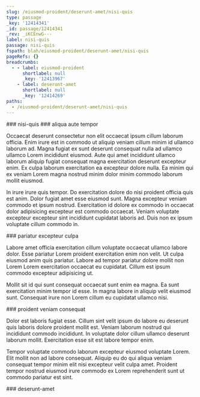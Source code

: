```yaml
---
slug: /eiusmod-proident/deserunt-amet/nisi-quis
type: passage
_key: '12414341'
_id: passage/12414341
_rev: _iKCEnwG---
label: nisi-quis
passage: nisi-quis
fspath: blah/eiusmod-proident/deserunt-amet/nisi-quis
pageRefs: {}
breadcrumbs:
  - - label: eiusmod-proident
      shortlabel: null
      _key: '12413967'
    - label: deserunt-amet
      shortlabel: null
      _key: '12414269'
paths:
  - /eiusmod-proident/deserunt-amet/nisi-quis
---
```


<NuggetArea>
<Passage slug="/eiusmod-proident/deserunt-amet/nisi-quis" type="passage" _key="12414341" _id="passage/12414341" _rev="_iKCEnwG---" label="nisi-quis" passage="nisi-quis" fspath="blah/eiusmod-proident/deserunt-amet/nisi-quis" paths="/eiusmod-proident/deserunt-amet/nisi-quis">
<NuggetBody>
### nisi-quis

</NuggetBody>
<Breadcrumbs>
<Crumbs>
<Crumb _key="12413967" label="eiusmod-proident" /><Crumb _key="12414269" label="deserunt-amet" />
</Crumbs>
</Breadcrumbs>
</Passage>

<NuggetsInbound>
</NuggetsInbound>
<NuggetsOutbound>
<Nugget direction="outbound" type="nugget" _key="c589affc-8e8b-4ced-b85d-f0d4b235b9c5" _id="nugget/c589affc-8e8b-4ced-b85d-f0d4b235b9c5" _rev="_iKCEnwG--_" fspath="blah/eiusmod-proident/deserunt-amet/nisi-quis/aliqua-aute-tempor.md" label="aliqua aute tempor" paths="/eiusmod-proident/deserunt-amet/nisi-quis/aliqua-aute-tempor" slug="/eiusmod-proident/deserunt-amet/nisi-quis/aliqua-aute-tempor">
<NuggetBody>
### aliqua aute tempor

Occaecat deserunt consectetur non elit occaecat ipsum cillum laborum officia. Enim irure est in commodo ut aliquip veniam cillum minim id ullamco laborum ad. Magna fugiat ex sunt deserunt consequat nulla ad ullamco ullamco Lorem incididunt eiusmod. Aute qui amet incididunt ullamco laborum aliquip fugiat consequat magna exercitation deserunt excepteur enim. Ex culpa laborum exercitation ea excepteur dolore nulla. Ea minim qui ex veniam Lorem magna nostrud minim dolor minim commodo laborum mollit eiusmod.

In irure irure quis tempor. Do exercitation dolore do nisi proident officia quis est anim. Dolor fugiat amet esse eiusmod sunt. Magna excepteur veniam commodo et ipsum nostrud. Exercitation id dolore ex commodo in occaecat dolor adipisicing excepteur est commodo occaecat. Veniam voluptate excepteur excepteur sint incididunt cupidatat laboris ad. Duis non ex ipsum voluptate cillum commodo in.

</NuggetBody>
</Nugget>

<Nugget direction="outbound" type="nugget" _key="b5a91a88-6835-4340-986a-afb00700e387" _id="nugget/b5a91a88-6835-4340-986a-afb00700e387" _rev="_iKCEnwG--A" fspath="blah/eiusmod-proident/deserunt-amet/nisi-quis/pariatur-excepteur-culpa.md" label="pariatur excepteur culpa" paths="/eiusmod-proident/deserunt-amet/nisi-quis/pariatur-excepteur-culpa" slug="/eiusmod-proident/deserunt-amet/nisi-quis/pariatur-excepteur-culpa">
<NuggetBody>
### pariatur excepteur culpa

Labore amet officia exercitation cillum voluptate occaecat ullamco labore dolor. Esse pariatur Lorem proident exercitation enim non velit. Ut culpa eiusmod anim quis pariatur. Labore ad tempor pariatur dolore mollit non Lorem Lorem exercitation occaecat eu cupidatat. Cillum est ipsum commodo excepteur adipisicing ut.

Mollit sit id qui sunt consequat occaecat sunt enim ea magna. Ea sunt exercitation minim tempor id esse. In magna labore in aliquip velit eiusmod sunt. Consequat irure non Lorem cillum eu cupidatat ullamco nisi.

</NuggetBody>
</Nugget>

<Nugget direction="outbound" type="nugget" _key="58f137fb-4fff-4a1e-8b73-3471fde3c891" _id="nugget/58f137fb-4fff-4a1e-8b73-3471fde3c891" _rev="_iKCEnwG--B" fspath="blah/eiusmod-proident/deserunt-amet/nisi-quis/proident-veniam-consequat.md" label="proident veniam consequat" paths="/eiusmod-proident/deserunt-amet/nisi-quis/proident-veniam-consequat" slug="/eiusmod-proident/deserunt-amet/nisi-quis/proident-veniam-consequat">
<NuggetBody>
### proident veniam consequat

Dolor est laboris fugiat esse. Cillum sint velit ipsum do labore eu deserunt quis laboris dolore proident mollit est. Veniam laborum nostrud qui incididunt commodo incididunt. In voluptate dolor cillum ullamco deserunt laborum mollit. Exercitation esse sit est labore tempor enim.

Tempor voluptate commodo laborum excepteur eiusmod voluptate Lorem. Elit mollit non ad labore consequat. Aliquip eu do qui aliqua veniam consequat tempor minim elit nisi excepteur velit culpa amet. Proident tempor nostrud eiusmod irure commodo ex Lorem reprehenderit sunt ut commodo pariatur est sint.

</NuggetBody>
</Nugget>

</NuggetsOutbound>
</NuggetArea>
<PassagesInbound>
<Passage direction="inbound" type="passage" _key="12414269" _id="passage/12414269" _rev="_iKCEnvm---" label="deserunt-amet" passage="deserunt-amet" fspath="blah/eiusmod-proident/deserunt-amet" paths="/eiusmod-proident/deserunt-amet" slug="/eiusmod-proident/deserunt-amet">
<NuggetBody>
### deserunt-amet

</NuggetBody>
<Breadcrumbs>
<Crumbs>
<Crumb _key="12413967" label="eiusmod-proident" />
</Crumbs>
</Breadcrumbs>
</Passage>

</PassagesInbound>
<PassagesOutbound>
</PassagesOutbound>